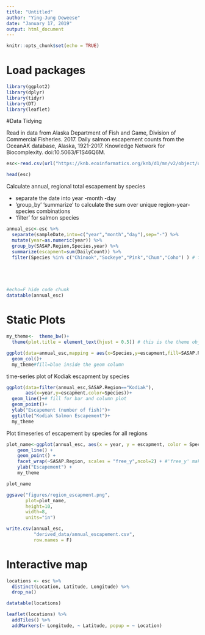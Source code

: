 ```yaml
---
title: "Untitled"
author: "Ying-Jung Deweese"
date: "January 17, 2019"
output: html_document
---
```


```r
knitr::opts_chunk$set(echo = TRUE)
```

# Load packages

```r
library(ggplot2)
library(dplyr)
library(tidyr)
library(DT)
library(leaflet)
```

#Data Tidying

Read in data from Alaska Department of Fish and Game, Division of Commercial Fisheries. 2017. Daily salmon escapement counts from the OceanAK database, Alaska, 1921-2017. Knowledge Network for Biocomplexity. doi:10.5063/F1S46Q6M. 



```r
esc<-read.csv(url("https://knb.ecoinformatics.org/knb/d1/mn/v2/object/urn%3Auuid%3Af119a05b-bbe7-4aea-93c6-85434dcb1c5e",method = "libcurl"),stringsAsFactors = F)

head(esc)

```

Calculate annual, regional total escapement by species

* separate the date into year -month -day
* 'group_by' 'summarize' to calculate the sum over unique region-year-species combinations
* 'filter' for salmon species

```r
annual_esc<-esc %>% 
  separate(sampleDate,into=c("year","month","day"),sep="-") %>% 
  mutate(year=as.numeric(year)) %>% 
  group_by(SASAP.Region,Species,year) %>% 
  summarize(escapment=sum(DailyCount)) %>% 
  filter(Species %in% c("Chinook","Sockeye","Pink","Chum","Coho") ) # filter any species that are in






```


```r
#echo=F hide code chunk
datatable(annual_esc)

```


# Static Plots


```r
my_theme<-  theme_bw()+
  theme(plot.title = element_text(hjust = 0.5)) # this is the theme object
```



```r
ggplot(data=annual_esc,mapping = aes(x=Species,y=escapment,fill=SASAP.Region))+
  geom_col()+
  my_theme#fill=blue inside the geom column


```


time-series plot of Kodiak escapment by species

```r


ggplot(data=filter(annual_esc,SASAP.Region=="Kodiak"),
       aes(x=year,y=escapment,color=Species))+
  geom_line()+# fill for bar and column plot
  geom_point()+
  ylab("Escapement (number of fish)")+
  ggtitle("Kodiak Salmon Escapement")+
  my_theme

```

Plot timeseries of escapement by species for all regions


```r
plot_name<-ggplot(annual_esc, aes(x = year, y = escapment, color = Species)) + 
    geom_line() +
    geom_point() +
    facet_wrap(~SASAP.Region, scales = "free_y",ncol=2) + #'free_y' make y axes different, facet_wrap (every plot inside is the same plot)
    ylab("Escapement") +
    my_theme

plot_name

ggsave("figures/region_escapment.png",
       plot=plot_name,
       height=10,
       width=8,
       units="in")

```

```r
write.csv(annual_esc,
          "derived_data/annual_escapement.csv",
          row.names = F)
```



# Interactive map


```r
locations <- esc %>% 
  distinct(Location, Latitude, Longitude) %>% 
  drop_na()

```


```r
datatable(locations)
```




```r
leaflet(locations) %>% 
  addTiles() %>% 
  addMarkers(~ Longitude, ~ Latitude, popup = ~ Location)
```

